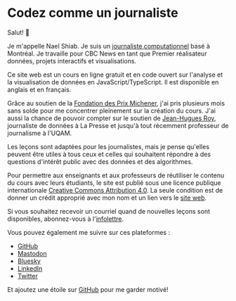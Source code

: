 # Codez comme un journaliste

Salut! 👋

Je m'appelle Nael Shiab. Je suis un [journaliste computationnel](https://www.naelshiab.com/) basé à Montréal. Je travaille pour CBC News en tant que Premier réalisateur données, projets interactifs et visualisations.

Ce site web est un cours en ligne gratuit et en code ouvert sur l'analyse et la visualisation de données en JavaScript/TypeScript. Il est disponible en anglais et en français.

Grâce au soutien de la [Fondation des Prix Michener](https://www.prixmichener.ca/media-release/la-fondation-des-prix-michener-devoile-les-laureat-e-s-de-ses-bourses-pour-lannee-2024/), j'ai pris plusieurs mois sans solde pour me concentrer pleinement sur la création du cours. J'ai aussi la chance de pouvoir compter sur le soutien de [Jean-Hugues Roy](https://github.com/jhroy), journaliste de données à La Presse et jusqu'à tout récemment professeur de journalisme à l'UQAM.

Les leçons sont adaptées pour les journalistes, mais je pense qu'elles peuvent être utiles à tous ceux et celles qui souhaitent répondre à des questions d'intérêt public avec des données et des algorithmes.

Pour permettre aux enseignants et aux professeurs de réutiliser le contenu du cours avec leurs étudiants, le site est publié sous une licence publique internationale [Creative Commons Attribution 4.0](https://creativecommons.org/licenses/by/4.0/?ref=chooser-v1). La seule condition est de donner un crédit approprié avec mon nom et un lien vers le [site web](https://www.code-like-a-journalist.com/).

Si vous souhaitez recevoir un courriel quand de nouvelles leçons sont disponibles, abonnez-vous à l'[infolettre](https://mailchi.mp/0db676437a2f/code-like-a-journalist).

Vous pouvez également me suivre sur ces plateformes :

- [GitHub](https://github.com/nshiab)
- [Mastodon](https://vis.social/@naelshiab)
- [Bluesky](https://bsky.app/profile/naelshiab.bsky.social)
- [LinkedIn](https://www.linkedin.com/mynetwork/)
- [Twitter](https://twitter.com/NaelShiab)

Et ajoutez une étoile sur [GitHub](https://github.com/nshiab/code-like-a-journalist) pour me garder motivé!